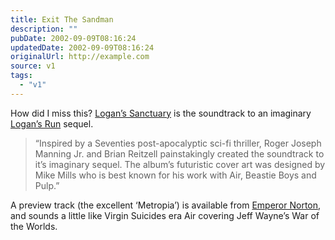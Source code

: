 ```yaml
---
title: Exit The Sandman
description: ""
pubDate: 2002-09-09T08:16:24
updatedDate: 2002-09-09T08:16:24
originalUrl: http://example.com
source: v1
tags:
  - "v1"
---
```


How did I miss this? [Logan&#8217;s Sanctuary][1] is the soundtrack to an imaginary [Logan&#8217;s Run][2] sequel.

> &#8220;Inspired by a Seventies post-apocalyptic sci-fi thriller, Roger Joseph Manning Jr. and Brian Reitzell painstakingly created the soundtrack to it&#8217;s imaginary sequel. The album&#8217;s futuristic cover art was designed by Mike Mills who is best known for his work with Air, Beastie Boys and Pulp.&#8221;

A preview track (the excellent &#8216;Metropia&#8217;) is available from [Emperor Norton][3], and sounds a little like Virgin Suicides era Air covering Jeff Wayne&#8217;s War of the Worlds.

[1]: http://www.amazon.co.uk/exec/obidos/ASIN/B00004TCO4/ohsky "Amazon.co.uk: Logan's Sanctuary"
[2]: http://uk.imdb.com/Title?0074812 "IMDb: Logan's Run"
[3]: http://www.emperornorton.com/mod/artistpage.php3?artist=logans_sanctuary "Emperor Norton Records: Logan's Sanctuary"
